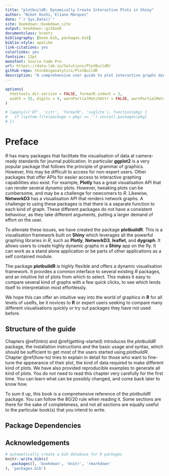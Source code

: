 ```yaml
--- 
title: "plotbuildR: Dynamically Create Interactive Plots in Shiny"
author: "Niket Doshi, Eliano Marques"
date: "`r Sys.Date()`"
site: bookdown::bookdown_site
output: bookdown::gitbook
documentclass: krantz
bibliography: [book.bib, packages.bib]
biblio-style: apalike
link-citations: yes
colorlinks: yes
fontsize: 12pt
monofont: Source Code Pro
url: https\://data-lab.io/Solutions/PlotBuildR/
github-repo: thinkbiganalytics/PlotBuildR
description: "A comprehensive user guide to plot interactive graphs dynamically using plotBuildR"
---
```


```r
options(
  htmltools.dir.version = FALSE, formatR.indent = 2,
  width = 55, digits = 4, warnPartialMatchAttr = FALSE, warnPartialMatchDollar = FALSE
)

# lapply(c('DT', 'citr', 'formatR', 'svglite'), function(pkg) {
#   if (system.file(package = pkg) == '') install.packages(pkg)
# })
```

# Preface {-}

*R* has many packages that facilitate the visualisation of data at camera-ready standards for journal publication. In particular **ggplot2** is a very popular package that follows the principle of grammar of graphics. However, this may be difficult to access for non-expert users. Other packages that offer APIs for easier access to interactive graphing capabilities also exist. For example, **Plotly** has a great visualisation API that can render several dynamic plots. However, tweaking plots can be cumbersome, and may be a challenge for newcomers to *R*. Likewise, **NetworkD3** has a visualisation API that renders network graphs. A challenge to using these packages is that there is a separate function to each kind of graph. These different packages do not have a consistent behaviour, as they take different arguments, putting a larger demand of effort on the user.

To alleviate these issues, we have created the package **plotbuildR**. This is a visualisation framework built on **Shiny** which leverages all the powerful graphing libraries in *R*, such as **Plotly**, **NetworkD3**, **leaflet**, and **dygraph**. It allows users to create highly dynamic graphs in a **Shiny** app on the fly. It can work as a stand alone application or be parts of other applications as a self contained module.

The package **plotbuildR** is highly flexible and offers a dynamic visualisation framework. It provides a common interface to several existing *R* packages, and an intuitive list of plots from which to select. This makes it easy to compare several kind of graphs with a few quick clicks, to see which lends itself to interpretation most effortlessly.

We hope this can offer an intuitive way into the world of graphics in **R** for all levels of useRs, be it novices to **R** or expert users seeking to compare many different visualisations quickly or try out packages they have not used before.


## Structure of the guide {-}

Chapters \@ref(intro) and \@ref(getting-started) introduces the *plotbuildR* package, the installation instructions and the basic usage and syntax, which should be sufficient to get most of the users started using *plotbuildR*. Chapter \@ref(how-to) tries to explain in detail for those who want to fine-tune the appearance of their plot, the kind of data required to make different kind of plots. We have also provided reproducible examples to generate all kind of plots. You do not need to read this chapter very carefully for the first time. You can learn what can be possibly changed, and come back later to know how. 

To sum it up, this book is a comprehensive reference of the *plotbuildR* package. You can follow the 80/20 rule when reading it. Some sections are there for the sake of completeness, and not all sections are equally useful to the particular book(s) that you intend to write.

## Package Dependencies {-}

## Acknowledgements {-}


```r
# automatically create a bib database for R packages
knitr::write_bib(c(
  .packages(), 'bookdown', 'knitr', 'rmarkdown'
), 'packages.bib')
```

